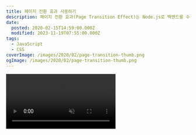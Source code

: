 ```yaml
---
title: 페이지 전환 효과 사용하기
description: 페이지 전환 효과(Page Transition Effect)는 Node.js로 백엔드를 수정하거나, React, Vue 등으로 만든 사이트에서 훨씬 쉽고 화려하게 만들 수 있지만, 이미 만든 사이트에 페이지 전환 효과 넣자고 사이트를 갈아엎긴 아무래도 힘듭니다.그래서 간단하게 페이지에 별다른 수정을 거치지 않고 페이드 등의 간단한 효과를 사용하는 방법을 공유해볼까 합니다. Javascript function isSameAsLocation(uriString) { &#160; &#160; const uri = new URL(uriString);
date:
  posted: 2020-02-15T14:59:00.000Z
  modified: 2023-11-19T07:55:00.000Z
tags:
  - JavaScript
  - CSS
coverImage: /images/2020/02/page-transition-thumb.png
ogImage: /images/2020/02/page-transition-thumb.png
---
```


<video autoPlay playsInline muted loop src="/images/2020/02/page-transition.mp4" />

페이지 전환 효과(Page Transition Effect)는 Node.js로 백엔드를 수정하거나, React, Vue 등으로 만든 사이트에서 훨씬 쉽고 화려하게 만들 수 있지만, 이미 만든 사이트에 페이지 전환 효과 넣자고 사이트를 갈아엎긴 아무래도 힘듭니다.  
그래서 간단하게 페이지에 별다른 수정을 거치지 않고 페이드 등의 간단한 효과를 사용하는 방법을 공유해볼까 합니다.

## Javascript

```js
function isSameAsLocation(uriString) {
    const uri = new URL(uriString);

    return (
        uri.origin === window.location.origin &&
        uri.pathname === window.location.pathname
    );
}

function pageTransition(nodeList) {
    nodeList.forEach((node) => {
        if (!(node instanceof HTMLAnchorElement)) return;

        const { href } = node;

        if (!href || node.target === "_blank" || isSameAsLocation(href)) return;

        node.addEventListener("click", (event) => {
            event.preventDefault();

            document.body.addEventListener(
                "transitionend",
                () => {
                    window.location.href = href;
                },
                { passive: true, once: true }
            );
            document.body.classList.add("hidden");
        });
    });
}
```

페이지에 있는 모든 a 태그를 클릭하면 위 함수가 작동하도록 할 겁니다.

자바스립트로 특수한 이벤트를 넣어둔 a 태그들은 위 함수의 조건문에서 걸러지도록 해주세요.  
a.id !== "ID"  
!a.classList.contains("class")  
위 두 조건을 활용하시면 됩니다.

location.href로 uri를 변경했는데, hash만 변경되면 페이지를 새로 불러오지 않습니다.  
근데 또 아예 똑같은 uri면 새로 불러옵니다.  
그래서 현재 보고 있는 페이지에서 hash만 바뀔 때만 스크립트가 작동하지 않도록 해뒀습니다.

```js
pageTransition(document.querySelectorAll("a"))
```

일단 위 스크립트처럼 페이지에 있는 모든 a 태그에 클릭 이벤트를 추가해주시고, 자바스크립트 등으로 페이지에 요소가 추가될 때마다 이벤트를 해당 요소에 추가해주셔야 합니다.

```js
document.body.classList.add("reveal");
```

페이지가 로딩됐을 때 애니메이션을 표시할 수 있도록 웹사이트의 메인 자바스크립트 파일 제일 아래에 위 코드를 추가해주세요.

전 그냥 메인 자바스크립트파일 제일 아래에만 추가해뒀는데, window.addEventListener("load"), document.addEventListener("DOMContentLoaded") 등을 이용해 특정 상황에 class를 추가하셔도 됩니다.

## 페이드 인 / 아웃 - CSS

```css
body {
    overflow: hidden;
    opacity: 0;
    transition: opacity .65s .15s
}

body.reveal {
    opacity: 1;
    overflow-y: auto
}

body.hidden {
    opacity: 0
}
```

위 영상에도 나오는 제일 만만한 페이드 인 / 아웃입니다.  
제일 만만하게 사용하실 수 있고, 효과 자체도 무난하니 괜찮습니다.

## 기타 효과 사용하기

<iframe allowfullscreen="true" frameborder="0" width="560" height="315" src="https://codepen.io/marshall-ku/embed/RwPaPBV?default-tab=css%2Cresult" title="Page Transition" loading="lazy" />

간단하게 만들어본 효과입니다.  
딱히 뭐라 명명해야 할 진 모르겠네요.

```html
<div id="loader">
  <div></div>
  <div></div>
  <div></div>
  <div></div>
  <div></div>
  <div></div>
  <div></div>
  <div></div>
</div>
```

전 8개의 div를 넣어뒀습니다.  
본인이 원하는 만큼 늘리거나 줄이시면 됩니다.

```css
#loader {
    position: fixed;
    top: 0;
    left: 0;
    width: 100%;
    height: 100%;
    pointer-events: none;
  
    &>div {
      width: 100%;
      height: 12.5%;
      background: blueviolet;
      transition: transform 500ms;
    }
  
    @for $i from 1 through 8 { 
        &>div:nth-child(#{$i}) {
            transition-delay: $i * 100ms;
        }
    }
}

body:not(.hidden).reveal #loader>div {
    transform: translateX(-100%)
}
```

:nth-child(1) 부터 (8)까지 적기 귀찮아서 Sass(SCSS)를 사용해 루프 돌렸습니다.  
div 개수 수정하시면 위 코드 수정하시고 [온라인 컴파일러](https://www.sassmeister.com/)를 사용하시거나, 아래에 컴파일된 CSS를 수정해주세요.

```css
#loader {
    position: fixed;
    top: 0;
    left: 0;
    width: 100%;
    height: 100%;
    pointer-events: none;
}

#loader>div {
    width: 100%;
    height: 12.5%;
    background: blueviolet;
    transition: transform 500ms;
}

#loader>div:nth-child(1) {
    transition-delay: 100ms;
}

#loader>div:nth-child(2) {
    transition-delay: 200ms;
}

#loader>div:nth-child(3) {
    transition-delay: 300ms;
}

#loader>div:nth-child(4) {
    transition-delay: 400ms;
}

#loader>div:nth-child(5) {
    transition-delay: 500ms;
}

#loader>div:nth-child(6) {
    transition-delay: 600ms;
}

#loader>div:nth-child(7) {
    transition-delay: 700ms;
}

#loader>div:nth-child(8) {
    transition-delay: 800ms;
}

body:not(.hidden).reveal #loader>div {
    transform: translateX(-100%);
}
```

컴파일된 CSS입니다.